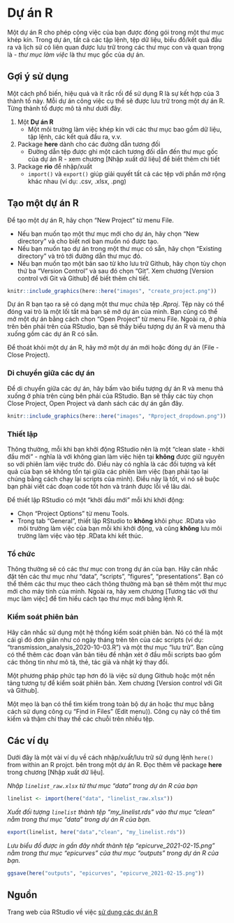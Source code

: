 
# Dự án R {#r-projects}  


Một dự án R cho phép công việc của bạn được đóng gói trong một thư mục khép kín. Trong dự án, tất cả các tập lệnh, tệp dữ liệu, biểu đồ/kết quả đầu ra và lịch sử có liên quan được lưu trữ trong các thư mục con và quan trọng là - *thư mục làm việc* là thư mục gốc của dự án.  


## Gợi ý sử dụng  

Một cách phổ biến, hiệu quả và ít rắc rối để sử dụng R là sự kết hợp của 3 thành tố này. Mỗi dự án công việc cụ thể sẽ được lưu trữ trong một dự án R. Từng thành tố được mô tả như dưới đây.  

1) Một **Dự án R**  
     - Một môi trường làm việc khép kín với các thư mục bao gồm dữ liệu, tập lệnh, các kết quả đầu ra, v.v.  
2) Package **here** dành cho các đường dẫn tương đối  
     - Đường dẫn tệp được ghi một cách tương đối dẫn đến thư mục gốc của dự án R - xem chương [Nhập xuất dữ liệu] để biết thêm chi tiết  
3) Package **rio** để nhập/xuất  
     - `import()` và `export()` giúp giải quyết tất cả các tệp với phần mở rộng khác nhau (ví dụ: .csv, .xlsx, .png)  
     
     


<!-- ======================================================= -->
## Tạo một dự án R {}

Để tạo một dự án R, hãy chọn “New Project” từ menu File.

* Nếu bạn muốn tạo một thư mục mới cho dự án, hãy chọn "New directory" và cho biết nơi bạn muốn nó được tạo.  
* Nếu bạn muốn tạo dự án trong một thư mục có sẵn, hãy chọn “Existing directory” và trỏ tới đường dẫn thư mục đó.  
* Nếu bạn muốn tạo một bản sao từ kho lưu trữ Github, hãy chọn tùy chọn thứ ba “Version Control” và sau đó chọn “Git”. Xem chương [Version control với Git và Github] để biết thêm chi tiết.  


```r
knitr::include_graphics(here::here("images", "create_project.png"))
```


Dự án R bạn tạo ra sẽ có dạng một thư mục chứa tệp *.Rproj*. Tệp này có thể đóng vai trò là một lối tắt mà bạn sẽ mở dự án của mình. Bạn cũng có thể mở một dự án bằng cách chọn “Open Project” từ menu File. Ngoài ra, ở phía trên bên phải trên của RStudio, bạn sẽ thấy biểu tượng dự án R và menu thả xuống gồm các dự án R có sẵn. 

Để thoát khỏi một dự án R, hãy mở một dự án mới hoặc đóng dự án (File - Close Project).  


### Di chuyển giữa các dự án {.unnumbered}

Để di chuyển giữa các dự án, hãy bấm vào biểu tượng dự án R và menu thả xuống ở phía trên cùng bên phải của RStudio. Bạn sẽ thấy các tùy chọn Close Project, Open Project và danh sách các dự án gần đây.  

```r
knitr::include_graphics(here::here("images", "Rproject_dropdown.png"))
```


### Thiết lập {.unnumbered}  

Thông thường, mỗi khi bạn khởi động RStudio nên là một “clean slate - khởi đầu mới” - nghĩa là với không gian làm việc hiện tại **không** được giữ nguyên so với phiên làm việc trước đó. Điều này có nghĩa là các đối tượng và kết quả của bạn sẽ không tồn tại giữa các phiên làm việc (bạn phải tạo lại chúng bằng cách chạy lại scripts của mình). Điều này là tốt, vì nó sẽ buộc bạn phải viết các đoạn code tốt hơn và tránh được lỗi về lâu dài.  

Để thiết lập RStudio có một “khởi đầu mới” mỗi khi khởi động:  

* Chọn “Project Options” từ menu Tools.  
* Trong tab “General”, thiết lập RStudio to **không** khôi phục .RData vào môi trường làm việc của bạn mỗi khi khởi động, và cũng **không** lưu môi trường làm việc vào tệp .RData khi kết thúc.  



### Tổ chức {.unnumbered}  

Thông thường sẽ có các thư mục con trong dự án của bạn. Hãy cân nhắc đặt tên các thư mục như “data”, “scripts”, “figures”, “presentations”. Bạn có thể thêm các thư mục theo cách thông thường mà bạn sẽ thêm một thư mục mới cho máy tính của mình. Ngoài ra, hãy xem chương [Tương tác với thư mục làm việc] để tìm hiểu cách tạo thư mục mới bằng lệnh R.  


### Kiểm soát phiên bản {.unnumbered}  

Hãy cân nhắc sử dụng một hệ thống kiểm soát phiên bản. Nó có thể là một cái gì đó đơn giản như có ngày tháng trên tên của các scripts (ví dụ: “transmission_analysis_2020-10-03.R”) và một thư mục “lưu trữ”. Bạn cũng có thể thêm các đoạn văn bản tiêu đề nhận xét ở đầu mỗi scripts bao gồm các thông tin như mô tả, thẻ, tác giả và nhật ký thay đổi.  

Một phương pháp phức tạp hơn đó là việc sử dụng Github hoặc một nền tảng tương tự để kiểm soát phiên bản. Xem chương [Version control với Git và Github].  

Một mẹo là bạn có thể tìm kiếm trong toàn bộ dự án hoặc thư mục bằng cách sử dụng công cụ “Find in Files” (Edit menu)). Công cụ này có thể tìm kiếm và thậm chí thay thế các chuỗi trên nhiều tệp.  






## Các ví dụ  

Dưới đây là một vài ví dụ về cách nhập/xuất/lưu trữ sử dụng lệnh `here()` from within an R projct. bên trong một dự án R. Đọc thêm về package **here** trong chương [Nhập xuất dữ liệu].  


*Nhập `linelist_raw.xlsx` từ thư mục “data” trong dự án R của bạn*  

```r
linelist <- import(here("data", "linelist_raw.xlsx"))
```

*Xuất đối tượng `linelist` thành tệp "my_linelist.rds" vào thư mục “clean” nằm trong thư mục “data” trong dự án R của bạn.*   

```r
export(linelist, here("data","clean", "my_linelist.rds"))
```

*Lưu biểu đồ được in gần đây nhất thành tệp "epicurve_2021-02-15.png" nằm trong thư mục “epicurves” của thư mục “outputs” trong dự án R của bạn.*  

```r
ggsave(here("outputs", "epicurves", "epicurve_2021-02-15.png"))
```




<!-- ======================================================= -->
## Nguồn {}

Trang web của RStudio về việc [sử dụng các dự án R](https://support.rstudio.com/hc/en-us/articles/200526207-Using-Projects)




